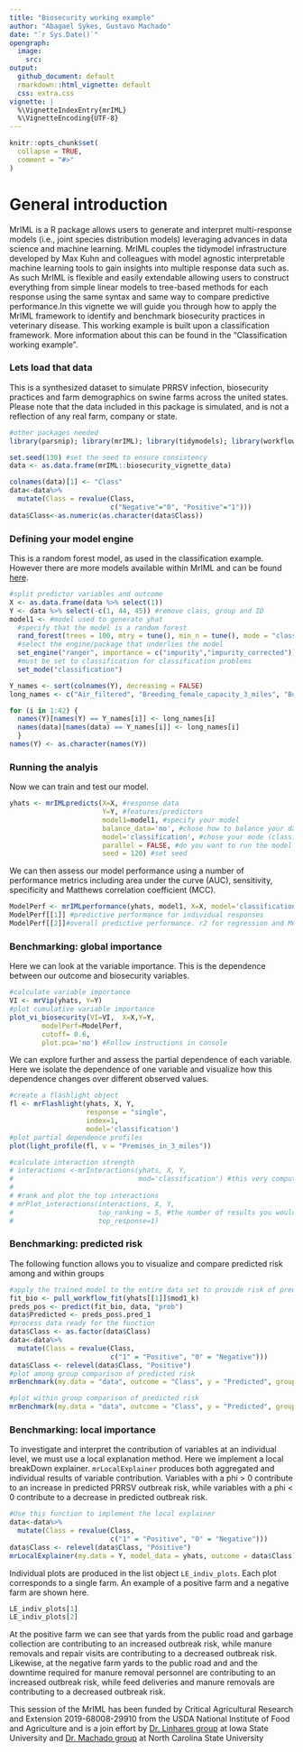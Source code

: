 ```yaml
---
title: "Biosecurity working example"
author: "Abagael Sykes, Gustavo Machado"
date: "`r Sys.Date()`"
opengraph:
  image:
    src: 
output:
  github_document: default
  rmarkdown::html_vignette: default
  css: extra.css
vignette: |
  %\VignetteIndexEntry{mrIML}
  %\VignetteEncoding{UTF-8}
---
```

```r
knitr::opts_chunk$set(
  collapse = TRUE,
  comment = "#>"
)
```
# General introduction

MrIML is a R package allows users to generate and interpret multi-response models (i.e., joint species distribution models) leveraging advances in data science and machine learning. MrIML couples the tidymodel infrastructure developed by Max Kuhn and colleagues with model agnostic interpretable machine learning tools to gain insights into multiple response data such as. As such MrIML is flexible and easily extendable allowing users to construct everything from simple linear models to tree-based methods for each response using the same syntax and same way to compare predictive performance.In this vignette we will guide you through how to apply the MrIML framework to identify and benchmark biosecurity practices in veterinary disease. 
This working example is built upon a classification framework. More information about this can be found in the "Classification working example". 

### Lets load that data
This is a synthesized dataset to simulate PRRSV infection, biosecurity practices and farm demographics on swine farms across the united states. 
Please note that the data included in this package is simulated, and is not a reflection of any real farm, company or state. 
```r
#other packages needed
library(parsnip); library(mrIML); library(tidymodels); library(workflows); library(tidyverse); library(flashlight); library(devtools); library(DALEX); library(plyr);library(vip); library(ggsci); library(ggrepel); library(breakDown)

set.seed(130) #set the seed to ensure consistency
data <- as.data.frame(mrIML::biosecurity_vignette_data)
```

```r
colnames(data)[1] <- "Class"
data<-data%>%
  mutate(Class = revalue(Class,
                         c("Negative"="0", "Positive"="1"))) 
data$Class<-as.numeric(as.character(data$Class))
```

### Defining your model engine
This is a random forest model, as used in the classification example. However there are more models available within MrIML and can be found [here](https://www.tidymodels.org/find/). 
```r
#split predictor variables and outcome
X <- as.data.frame(data %>% select(1))
Y <- data %>% select(-c(1, 44, 45)) #remove class, group and ID
model1 <- #model used to generate yhat
  #specify that the model is a random forest
  rand_forest(trees = 100, mtry = tune(), min_n = tune(), mode = "classification") %>% 
  #select the engine/package that underlies the model
  set_engine("ranger", importance = c("impurity","impurity_corrected")) %>%
  #must be set to classification for classification problems
  set_mode("classification")
```

```r
Y_names <- sort(colnames(Y), decreasing = FALSE)
long_names <- c("Air_filtered", "Breeding_female_capacity_3_miles", "Boar_capacity_3_miles", "Breeding_replacement_deliveries", "Cull_breeding_animals_hauls", "On_farm_employees", "Dead_disposal_method", "Other_farms_disease_status_known", "Manure_removal_equipment_downtime", "Employee_exit_re_entries", "Other_farms_same_system", "Entry_of_pork_products", "Forested_area", "Finishing_pig_capacity_3_miles", "Feed_deliveries", "Propane_fuel_deliveries", "Gilt_capacity_3_miles", "Genetic_multiplication_site", "Others_using_cull_animal_trailer", "Others_using_weaned_animal_trailer", "Manure_removal_personnel_downtime", "Manure_removals", "Garbage_collections", "Grass_mowing", "Nursery_pig_capactiy_3_miles", "Others_using_breeding_replacement_trailer", "PRRSV_positive_animals_on_cull_breeding_trailer", "PRRSV_positive_animals_on_cull_weaned_trailer", "Removals_of_dead", "Repair_personnel_visits", "Others_with_same_semen_delivery", "Show_capacity_3_miles", "Premises_in_3_miles", "Topography", "Employee_turnover", "Vehicle_entrances", " Veterinarians_managers_downtime", "Veterinarian_manager_visits", "Weaned_animal_hauls", "Wean_to_finish_capacity_3_miles", "Yards_to_public_road", "Snow_removal")

for (i in 1:42) {
  names(Y)[names(Y) == Y_names[i]] <- long_names[i]
  names(data)[names(data) == Y_names[i]] <- long_names[i]
  }
names(Y) <- as.character(names(Y))
```


### Running the analyis
Now we can train and test our model.
```r
yhats <- mrIMLpredicts(X=X, #response data
                       Y=Y, #features/predictors
                       model1=model1, #specify your model
                       balance_data='no', #chose how to balance your data 
                       model='classification', #chose your mode (classification versus regression)
                       parallel = FALSE, #do you want to run the model in parallel?
                       seed = 120) #set seed
```
We can then assess our model performance using a number of performance metrics including area under the curve (AUC), sensitivity, specificity and Matthews correlation coefficient (MCC).
```r
ModelPerf <- mrIMLperformance(yhats, model1, X=X, model='classification')
ModelPerf[[1]] #predictive performance for individual responses 
ModelPerf[[2]]#overall predictive performance. r2 for regression and MCC for classification
```

### Benchmarking: global importance
Here we can look at the variable importance. This is the dependence between our outcome and biosecurity variables. 
```r
#calculate variable importance
VI <- mrVip(yhats, Y=Y)
#plot cumulative variable importance 
plot_vi_biosecurity(VI=VI,  X=X,Y=Y,
        modelPerf=ModelPerf,
        cutoff= 0.6,
        plot.pca='no') #Follow instructions in console
```
We can explore further and assess the partial dependence of each variable. Here we isolate the dependence of one variable and visualize how this dependence changes over different observed values.
```r
#create a flashlight object
fl <- mrFlashlight(yhats, X, Y, 
                   response = "single", 
                   index=1,
                   model='classification') 
#plot partial dependence profiles
plot(light_profile(fl, v = "Premises_in_3_miles")) 
```

```r
#calculate interaction strength
# interactions <-mrInteractions(yhats, X, Y,
#                               mod='classification') #this very computer intensive
# 
# #rank and plot the top interactions
# mrPlot_interactions(interactions, X, Y,
#                     top_ranking = 5, #the number of results you would like to plot 
#                     top_response=1) 
```

### Benchmarking: predicted risk
The following function allows you to visualize and compare predicted risk among and within groups 
```r
#apply the trained model to the entire data set to provide risk of predicted outbreak
fit_bio <- pull_workflow_fit(yhats[[1]]$mod1_k)
preds_pos <- predict(fit_bio, data, "prob")
data$Predicted <- preds_pos$.pred_1
#process data ready for the function
data$Class <- as.factor(data$Class)
data<-data%>%
  mutate(Class = revalue(Class,
                         c("1" = "Positive", "0" = "Negative"))) 
data$Class <- relevel(data$Class, "Positive")
#plot among group comparison of predicted risk
mrBenchmark(my.data = "data", outcome = "Class", y = "Predicted", group = "Group", type = "external") 
```
```r
#plot within group comparison of predicted risk
mrBenchmark(my.data = "data", outcome = "Class", y = "Predicted", group = "Group", label_by = "ID", type = "internal") 
```

### Benchmarking: local importance 
To investigate and interpret the contribution of variables at an individual level, we must use a local explanation method. Here we implement a local breakDown explainer. `mrLocalExplainer` produces both aggregated and individual results of variable contribution. Variables with a phi > 0 contribute to an increase in predicted PRRSV outbreak risk, while variables with a phi < 0 contribute to a decrease in predicted outbreak risk. 
```r
#Use this function to implement the local explainer 
data<-data%>%
  mutate(Class = revalue(Class,
                         c("1" = "Positive", "0" = "Negative"))) 
data$Class <- relevel(data$Class, "Positive")
mrLocalExplainer(my.data = Y, model_data = yhats, outcome = data$Class)
```

Individual plots are produced in the list object `LE_indiv_plots`. Each plot corresponds to a single farm. An example of a positive farm and a negative farm are shown here. 
```r
LE_indiv_plots[1]
LE_indiv_plots[2]
```
At the positive farm we can see that yards from the public road and garbage collection are contributing to an increased outbreak risk, while manure removals and repair visits are contributing to a decreased outbreak risk. 
Likewise, at the negative farm yards to the public road and and the downtime required for manure removal personnel are contributing to an increased outbreak risk, while feed deliveries and manure removals are contributing to a decreased outbreak risk. 

This session of the MrIML has been funded by Critical Agricultural Research and Extension 2019-68008-29910 from the USDA National Institute of Food and Agriculture and is a join effort by [Dr. Linhares group](https://fieldepi.research.cvm.iastate.edu/) at Iowa State University and [Dr. Machado group](https://machado-lab.github.io/) at North Carolina State University 
